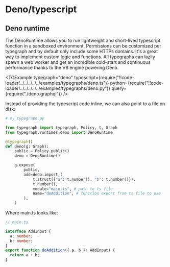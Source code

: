 # Deno/typescript




## Deno runtime

The DenoRuntime allows you to run lightweight and short-lived typescript function in a sandboxed environment. Permissions can be customized per typegraph and by default only include some HTTPs domains. It's a great way to implement custom logic and functions. All typegraphs can lazily spawn a web worker and get an incredible cold-start and continuous performance thanks to the V8 engine powering Deno.

<TGExample
  typegraph="deno"
  typescript={require("!!code-loader!../../../../../examples/typegraphs/deno.ts")}
  python={require("!!code-loader!../../../../../examples/typegraphs/deno.py")}
  query={require("./deno.graphql")}
/>

Instead of providing the typescript code inline, we can also point to a file on disk:

```python
# my_typegraph.py

from typegraph import typegraph, Policy, t, Graph
from typegraph.runtimes.deno import DenoRuntime

@typegraph()
def deno(g: Graph):
    public = Policy.public()
    deno = DenoRuntime()

    g.expose(
        public,
        add=deno.import_(
            t.struct({"a": t.number(), "b": t.number()}),
            t.number(),
            module="main.ts", # path to ts file
            name="doAddition", # function export from ts file to use
        ),
    )
```

Where main.ts looks like:

```typescript
// main.ts

interface AddInput {
  a: number;
  b: number;
}
export function doAddition({ a, b }: AddInput) {
  return a + b;
}

```
